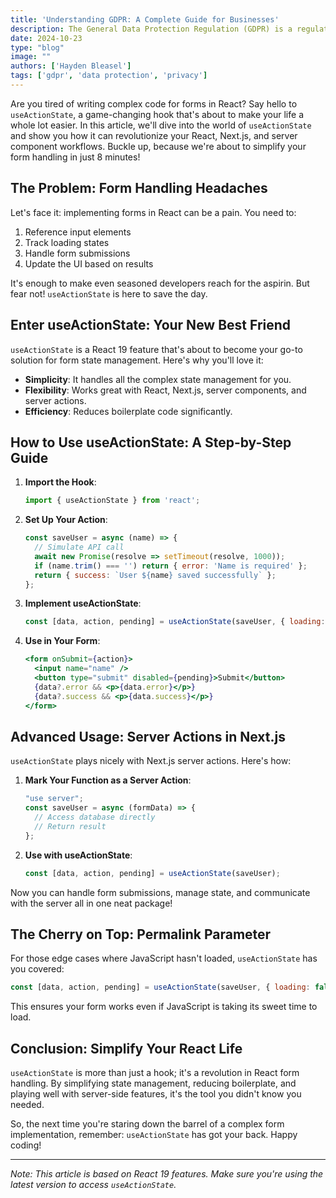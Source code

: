 ```yaml
---
title: 'Understanding GDPR: A Complete Guide for Businesses'
description: The General Data Protection Regulation (GDPR) is a regulation in EU law on data protection and privacy in the European Union (EU) and the European Economic Area (EEA). It's essential for businesses to understand how it works to ensure compliance and avoid hefty fines.
date: 2024-10-23
type: "blog"
image: ""
authors: ['Hayden Bleasel']
tags: ['gdpr', 'data protection', 'privacy']
---
```


Are you tired of writing complex code for forms in React? Say hello to `useActionState`, a game-changing hook that's about to make your life a whole lot easier. In this article, we'll dive into the world of `useActionState` and show you how it can revolutionize your React, Next.js, and server component workflows. Buckle up, because we're about to simplify your form handling in just 8 minutes!

## The Problem: Form Handling Headaches

Let's face it: implementing forms in React can be a pain. You need to:

1. Reference input elements
2. Track loading states
3. Handle form submissions
4. Update the UI based on results

It's enough to make even seasoned developers reach for the aspirin. But fear not! `useActionState` is here to save the day.

## Enter useActionState: Your New Best Friend

`useActionState` is a React 19 feature that's about to become your go-to solution for form state management. Here's why you'll love it:

- **Simplicity**: It handles all the complex state management for you.
- **Flexibility**: Works great with React, Next.js, server components, and server actions.
- **Efficiency**: Reduces boilerplate code significantly.

## How to Use useActionState: A Step-by-Step Guide

1. **Import the Hook**:
   ```javascript
   import { useActionState } from 'react';
   ```

2. **Set Up Your Action**:
   ```javascript
   const saveUser = async (name) => {
     // Simulate API call
     await new Promise(resolve => setTimeout(resolve, 1000));
     if (name.trim() === '') return { error: 'Name is required' };
     return { success: `User ${name} saved successfully` };
   };
   ```

3. **Implement useActionState**:
   ```javascript
   const [data, action, pending] = useActionState(saveUser, { loading: false });
   ```

4. **Use in Your Form**:
   ```jsx
   <form onSubmit={action}>
     <input name="name" />
     <button type="submit" disabled={pending}>Submit</button>
     {data?.error && <p>{data.error}</p>}
     {data?.success && <p>{data.success}</p>}
   </form>
   ```

## Advanced Usage: Server Actions in Next.js

`useActionState` plays nicely with Next.js server actions. Here's how:

1. **Mark Your Function as a Server Action**:
   ```javascript
   "use server";
   const saveUser = async (formData) => {
     // Access database directly
     // Return result
   };
   ```

2. **Use with useActionState**:
   ```javascript
   const [data, action, pending] = useActionState(saveUser);
   ```

Now you can handle form submissions, manage state, and communicate with the server all in one neat package!

## The Cherry on Top: Permalink Parameter

For those edge cases where JavaScript hasn't loaded, `useActionState` has you covered:

```javascript
const [data, action, pending] = useActionState(saveUser, { loading: false }, '/submit-form');
```

This ensures your form works even if JavaScript is taking its sweet time to load.

## Conclusion: Simplify Your React Life

`useActionState` is more than just a hook; it's a revolution in React form handling. By simplifying state management, reducing boilerplate, and playing well with server-side features, it's the tool you didn't know you needed.

So, the next time you're staring down the barrel of a complex form implementation, remember: `useActionState` has got your back. Happy coding!

---

*Note: This article is based on React 19 features. Make sure you're using the latest version to access `useActionState`.*